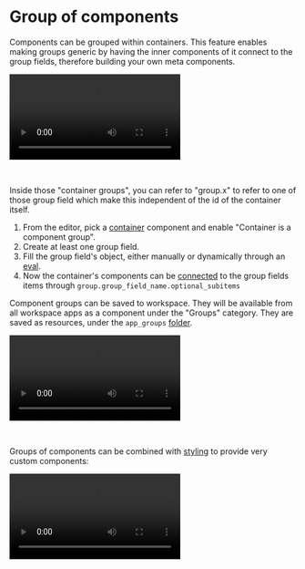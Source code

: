 
# Group of components

Components can be grouped within containers. This feature enables making groups generic by having the inner components of it connect to the group fields, therefore building your own meta components.

<video
	className="border-2 rounded-lg object-cover w-full h-full dark:border-gray-800"
	autoPlay
	controls
	id="main-video"
	src="/videos/group_of_components.mp4"
/>

<br />

Inside those "container groups", you can refer to "group.x" to refer to one of those group field which make this independent of the id of the container itself.

1. From the editor, pick a [container](../4_app_configuration_settings/container.mdx) component and enable "Container is a component group".
2. Create at least one group field.
3. Fill the group field's object, either manually or dynamically through an [eval](../3_app-runnable-panel.mdx#evals).
4. Now the container's components can be [connected](../2_connecting_components/index.mdx) to the group fields items through `group.group_field_name.optional_subitems`

Component groups can be saved to workspace. They will be available from all workspace apps as a component under the "Groups" category. They are saved as resources, under the `app_groups` [folder](../../core_concepts/8_groups_and_folders/index.mdx).

<video
	className="border-2 rounded-lg object-cover w-full h-full dark:border-gray-800"
	autoPlay
	controls
	src="/videos/save_component_group.mp4"
/>

<br />

Groups of components can be combined with [styling](./4_app_styling.mdx) to provide very custom components:

<video
	className="border-2 rounded-lg object-cover w-full h-full dark:border-gray-800"
	autoPlay
	controls
	src="/videos/group_of_components_with_style.mp4"
/>

<br />

<div className="grid grid-cols-2 gap-2 my-4">
	<DocCard
		color="orange"
		title="Styling"
		description="Give styling to your app & components."
		href="/docs/apps/app_configuration_settings/app_styling"
	/>
</div>
